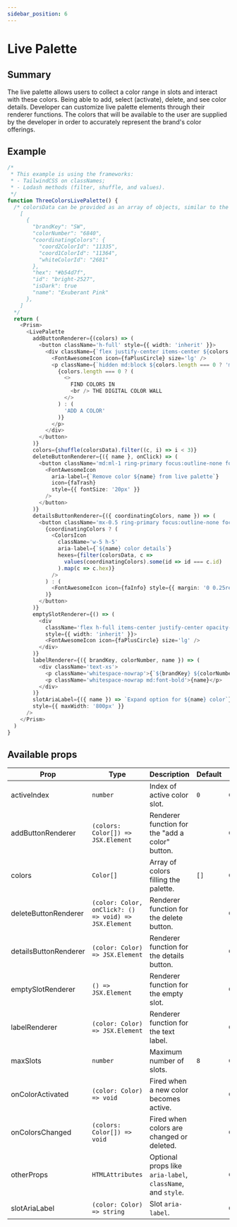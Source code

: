 ```yaml
---
sidebar_position: 6
---
```


# Live Palette

## Summary

The live palette allows users to collect a color range in slots and interact with these colors. Being able to add, select (activate), delete, and see color details. Developer can customize live palette elements through their renderer functions. The colors that will be available to the user are supplied by the developer in order to accurately represent the brand's color offerings.

## Example

```typescript live
/*
 * This example is using the frameworks:
 * - TailwindCSS on classNames;
 * - Lodash methods (filter, shuffle, and values).
 */
function ThreeColorsLivePalette() {
  /* colorsData can be provided as an array of objects, similar to the following:
    [
      {
        "brandKey": "SW",
        "colorNumber": "6840",
        "coordinatingColors": {
          "coord2ColorId": "11335",
          "coord1ColorId": "11364",
          "whiteColorId": "2681"
        },
        "hex": "#b54d7f",
        "id": "bright-2527",
        "isDark": true
        "name": "Exuberant Pink"
      },
    ]
  */
  return (
    <Prism>
      <LivePalette
        addButtonRenderer={(colors) => (
          <button className='h-full' style={{ width: 'inherit' }}>
            <div className={`flex justify-center items-center ${colors.length === 0 ? '' : 'flex-col'}`}>
              <FontAwesomeIcon icon={faPlusCircle} size='lg' />
              <p className={`hidden md:block ${colors.length === 0 ? 'm-1.5 text-left' : 'm-1'} text-2xs`}>
                {colors.length === 0 ? (
                  <>
                    FIND COLORS IN
                    <br /> THE DIGITAL COLOR WALL
                  </>
                ) : (
                  'ADD A COLOR'
                )}
              </p>
            </div>
          </button>
        )}
        colors={shuffle(colorsData).filter((c, i) => i < 3)}
        deleteButtonRenderer={({ name }, onClick) => (
          <button className='md:ml-1 ring-primary focus:outline-none focus-visible:ring-2' onClick={onClick}>
            <FontAwesomeIcon
              aria-label={`Remove color ${name} from live palette`}
              icon={faTrash}
              style={{ fontSize: '20px' }}
            />
          </button>
        )}
        detailsButtonRenderer={({ coordinatingColors, name }) => (
          <button className='mx-0.5 ring-primary focus:outline-none focus-visible:ring-2'>
            {coordinatingColors ? (
              <ColorsIcon
                className='w-5 h-5'
                aria-label={`${name} color details`}
                hexes={filter(colorsData, c =>
                  values(coordinatingColors).some(id => id === c.id)
                ).map(c => c.hex)}
              />
            ) : (
              <FontAwesomeIcon icon={faInfo} style={{ margin: '0 0.25rem' }} />
            )}
          </button>
        )}
        emptySlotRenderer={() => (
          <div
            className='flex h-full items-center justify-center opacity-60 bg-light cursor-default'
            style={{ width: 'inherit' }}>
            <FontAwesomeIcon icon={faPlusCircle} size='lg' />
          </div>
        )}
        labelRenderer={({ brandKey, colorNumber, name }) => (
          <div className='text-xs'>
            <p className='whitespace-nowrap'>{`${brandKey} ${colorNumber}`}</p>
            <p className='whitespace-nowrap md:font-bold'>{name}</p>
          </div>
        )}
        slotAriaLabel={({ name }) => `Expand option for ${name} color`}
        style={{ maxWidth: '800px' }}
      />
    </Prism>
  )
}
```

## Available props

| Prop                  | Type                                                  | Description                                                 | Default |          |
| --------------------- | ----------------------------------------------------- | ----------------------------------------------------------- | ------- | -------- |
| activeIndex           | `number`                                              | Index of active color slot.                                 | `0`     | Optional |
| addButtonRenderer     | `(colors: Color[]) => JSX.Element`                    | Renderer function for the "add a color" button.             |         | Optional |
| colors                | `Color[]`                                             | Array of colors filling the palette.                        | `[]`    | Optional |
| deleteButtonRenderer  | `(color: Color, onClick?: () => void) => JSX.Element` | Renderer function for the delete button.                    |         | Optional |
| detailsButtonRenderer | `(color: Color) => JSX.Element`                       | Renderer function for the details button.                   |         | Optional |
| emptySlotRenderer     | `() => JSX.Element`                                   | Renderer function for the empty slot.                       |         | Optional |
| labelRenderer         | `(color: Color) => JSX.Element`                       | Renderer function for the text label.                       |         | Optional |
| maxSlots              | `number`                                              | Maximum number of slots.                                    | `8`     | Optional |
| onColorActivated      | `(color: Color) => void`                              | Fired when a new color becomes active.                      |         | Optional |
| onColorsChanged       | `(colors: Color[]) => void`                           | Fired when colors are changed or deleted.                   |         | Optional |
| otherProps            | `HTMLAttributes`                                      | Optional props like `aria-label`, `className`, and `style`. |         | Optional |
| slotAriaLabel         | `(color: Color) => string`                            | Slot `aria-label`.                                          |         | Optional |
